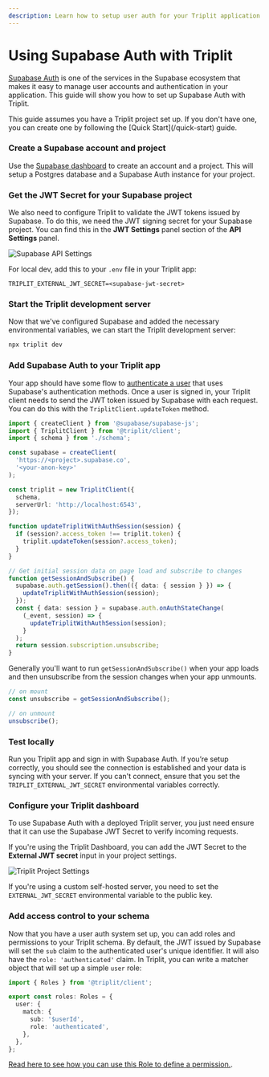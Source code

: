 ```yaml
---
description: Learn how to setup user auth for your Triplit application with Supabase Auth.
---
```



# Using Supabase Auth with Triplit

[Supabase Auth](https://supabase.com/docs/guides/auth) is one of the services in the Supabase ecosystem that makes it easy to manage user accounts and authentication in your application. This guide will show you how to set up Supabase Auth with Triplit.

<Callout>
  This guide assumes you have a Triplit project set up. If you don't have one,
  you can create one by following the [Quick Start](/quick-start) guide.
</Callout>

<Steps>

### Create a Supabase account and project

Use the [Supabase dashboard](https://supabase.com/dashboard) to create an account and a project. This will setup a Postgres database and a Supabase Auth instance for your project.

### Get the JWT Secret for your Supabase project

We also need to configure Triplit to validate the JWT tokens issued by Supabase. To do this, we need the JWT signing secret for your Supabase project. You can find this in the **JWT Settings** panel section of the **API Settings** panel.

![Supabase API Settings](/supabase-auth-guide/api-settings.png)

For local dev, add this to your `.env` file in your Triplit app:

```env copy
TRIPLIT_EXTERNAL_JWT_SECRET=<supabase-jwt-secret>
```

### Start the Triplit development server

Now that we've configured Supabase and added the necessary environmental variables, we can start the Triplit development server:

```bash
npx triplit dev
```

### Add Supabase Auth to your Triplit app

Your app should have some flow to [authenticate a user](https://supabase.com/docs/reference/javascript/auth-signinwithpassword) that uses Supabase's authentication methods. Once a user is signed in, your Triplit client needs to send the JWT token issued by Supabase with each request. You can do this with the `TriplitClient.updateToken` method.

```ts copy
import { createClient } from '@supabase/supabase-js';
import { TriplitClient } from '@triplit/client';
import { schema } from './schema';

const supabase = createClient(
  'https://<project>.supabase.co',
  '<your-anon-key>'
);

const triplit = new TriplitClient({
  schema,
  serverUrl: 'http://localhost:6543',
});

function updateTriplitWithAuthSession(session) {
  if (session?.access_token !== triplit.token) {
    triplit.updateToken(session?.access_token);
  }
}

// Get initial session data on page load and subscribe to changes
function getSessionAndSubscribe() {
  supabase.auth.getSession().then(({ data: { session } }) => {
    updateTriplitWithAuthSession(session);
  });
  const { data: session } = supabase.auth.onAuthStateChange(
    (_event, session) => {
      updateTriplitWithAuthSession(session);
    }
  );
  return session.subscription.unsubscribe;
}
```

Generally you'll want to run `getSessionAndSubscribe()` when your app loads and then unsubscribe from the session changes when your app unmounts.

```ts copy
// on mount
const unsubscribe = getSessionAndSubscribe();

// on unmount
unsubscribe();
```

### Test locally

Run you Triplit app and sign in with Supabase Auth. If you’re setup correctly, you should see the connection is established and your data is syncing with your server. If you can't connect, ensure that you set the `TRIPLIT_EXTERNAL_JWT_SECRET` environmental variables correctly.

### Configure your Triplit dashboard

To use Supabase Auth with a deployed Triplit server, you just need ensure that it can use the Supabase JWT Secret to verify incoming requests.

If you're using the Triplit Dashboard, you can add the JWT Secret to the **External JWT secret** input in your project settings.

![Triplit Project Settings](/dashboard-screenshots/authentication.png)

If you're using a custom self-hosted server, you need to set the `EXTERNAL_JWT_SECRET` environmental variable to the public key.

### Add access control to your schema

Now that you have a user auth system set up, you can add roles and permissions to your Triplit schema. By default, the JWT issued by Supabase will set the `sub` claim to the authenticated user's unique identifier. It will also have the `role: 'authenticated'` claim. In Triplit, you can write a matcher object that will set up a simple `user` role:

```ts copy
import { Roles } from '@triplit/client';

export const roles: Roles = {
  user: {
    match: {
      sub: '$userId',
      role: 'authenticated',
    },
  },
};
```

[Read here to see how you can use this Role to define a permission.](/docs/schemas/permissions).

</Steps>

